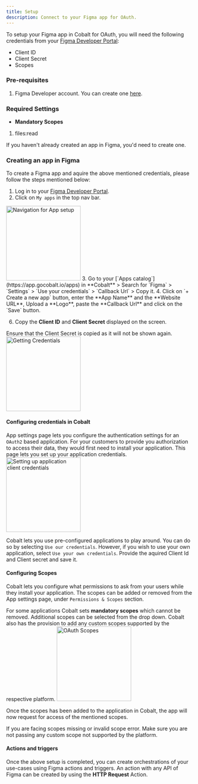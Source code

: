 ```yaml
---
title: Setup
description: Connect to your Figma app for OAuth.
---
```

To setup your Figma app in Cobalt for OAuth, you will need the following credentials from your [Figma Developer Portal](https://www.figma.com/developers):
- Client ID
- Client Secret
- Scopes

### Pre-requisites

1. Figma Developer account. You can create one [here](https://www.figma.com/signup?cont=/developers).

### Required Settings

* **Mandatory Scopes** 
1. files:read

<Info>If you haven't already created an app in Figma, you'd need to create one.</Info>

### Creating an app in Figma

To create a Figma app and aquire the above mentioned credentials, please follow the steps mentioned below:

1. Log in to your [Figma Developer Portal](https://www.figma.com/developers).
2. Click on `My apps` in the top nav bar.
<img height="200" src="/images/Figma/figma_navigation.png" alt="Navigation for App setup"/>
3. Go to your [`Apps catalog`](https://app.gocobalt.io/apps) in **Cobalt** > Search for `Figma` > `Settings` > `Use your credentials` > `Callback Url` > Copy it.
4. Click on `+ Create a new app` button, enter the **App Name** and the **Website URL**, Upload a **Logo**, paste the **Callback Url** and click on the `Save` button.

6. Copy the **Client ID** and **Client Secret** displayed on the screen.
<Info>
Ensure that the Client Secret is copied as it will not be shown again.
</Info>
<img height="200" src="/images/Figma/figma_credentials.png" alt="Getting Credentials"/>

#### Configuring credentials in Cobalt
App settings page lets you configure the authentication settings for an `OAuth2` based application. For your customers to provide you authorization to access their data,
they would first need to install your application. This page lets you set up your application credentials.
<img height="200" src="/images/Figma/figma_cobalt.png" alt="Setting up application client credentials"/>

Cobalt lets you use pre-configured applications to play around. You can do so by selecting `Use our credentials`. However, if you wish to use your own application,
select `Use your own credentials`. Provide the aquired Client Id and Client secret and save it.

#### Configuring Scopes
Cobalt lets you configure what permissions to ask from your users while they install your application. The scopes can be added or removed from the App settings page, under `Permissions & Scopes`
section. 

For some applications Cobalt sets **mandatory scopes** which cannot be removed. Additional scopes can be selected from the drop down. Cobalt also has the provision to add any 
custom scopes supported by the respective platform.
<img height="200" src="/images/Figma/figma_scopes.png" alt="OAuth Scopes"/>

Once the scopes has been added to the application in Cobalt, the app will now request for access of the mentioned scopes.

<Warning>
If you are facing scopes missing or invalid scope error. Make sure you are not passing any custom scope not supported by the platform.
</Warning>

#### Actions and triggers
Once the above setup is completed, you can create orchestrations of your use-cases using Figma actions and triggers. An action with any API of Figma can be created by using the **HTTP Request** Action.